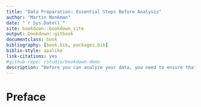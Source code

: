```yaml
--- 
title: "Data Preparation: Essential Steps Before Analysis"
author: "Martin Monkman"
date: "`r Sys.Date()`"
site: bookdown::bookdown_site
output: bookdown::gitbook
documentclass: book
bibliography: [book.bib, packages.bib]
biblio-style: apalike
link-citations: yes
#github-repo: rstudio/bookdown-demo
description: "Before you can analyze your data, you need to ensure that it is clean and tidy."
---
```


# Preface



